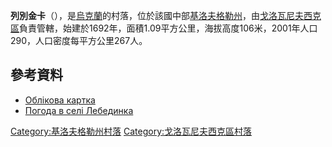 {{coord|48|27|32|N|30|35|24|E|scale:100000_region:UA|display=title}}

'''列別金卡'''（{{lang-uk|Лебединка}}），是[[烏克蘭|烏克蘭]]的村落，位於該國中部[[基洛夫格勒州|基洛夫格勒州]]，由[[戈洛瓦尼夫西克區|戈洛瓦尼夫西克區]]負責管轄，始建於1692年，面積1.09平方公里，海拔高度106米，2001年人口290，人口密度每平方公里267人。

==參考資料==
* [http://gska2.rada.gov.ua/pls/z7502/A005?rdat1=19.04.2009&rf7571=16557 Облікова картка]{{dead link|date=2017年11月 |bot=InternetArchiveBot |fix-attempted=yes }}
* [http://weather.in.ua/ua/kirovogradskaja/13093 Погода в селі Лебединка] {{Wayback|url=http://weather.in.ua/ua/kirovogradskaja/13093 |date=20200815114846 }}

{{DEFAULTSORT:Лебединка}}
[[Category:基洛夫格勒州村落|Category:基洛夫格勒州村落]]
[[Category:戈洛瓦尼夫西克區村落|Category:戈洛瓦尼夫西克區村落]]


{{Kirovohrad-geo-stub}}